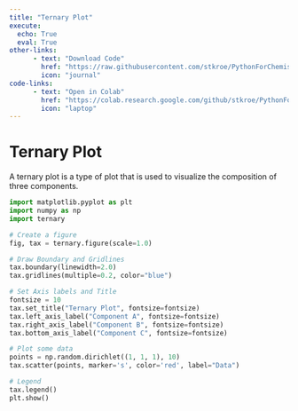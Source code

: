 ```yaml
---
title: "Ternary Plot"
execute: 
  echo: True
  eval: True
other-links: 
      - text: "Download Code"
        href: "https://raw.githubusercontent.com/stkroe/PythonForChemists/main/course/notebooks/TenaryPlots.ipynb"
        icon: "journal"
code-links:
      - text: "Open in Colab"
        href: "https://colab.research.google.com/github/stkroe/PythonForChemists/blob/main/course/notebooks/TenaryPlots.ipynb"
        icon: "laptop"
--- 
```


# Ternary Plot {.unnumbered}

A ternary plot is a type of plot that is used to visualize the composition of three components.

```python
import matplotlib.pyplot as plt
import numpy as np
import ternary

# Create a figure
fig, tax = ternary.figure(scale=1.0)

# Draw Boundary and Gridlines
tax.boundary(linewidth=2.0)
tax.gridlines(multiple=0.2, color="blue")

# Set Axis labels and Title
fontsize = 10
tax.set_title("Ternary Plot", fontsize=fontsize)
tax.left_axis_label("Component A", fontsize=fontsize)
tax.right_axis_label("Component B", fontsize=fontsize)
tax.bottom_axis_label("Component C", fontsize=fontsize)

# Plot some data
points = np.random.dirichlet((1, 1, 1), 10)
tax.scatter(points, marker='s', color='red', label="Data")

# Legend
tax.legend()
plt.show()
```